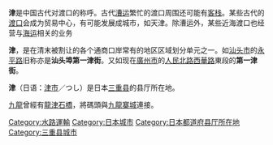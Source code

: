 {{Otheruses|天津|subject=中国古代的渡口|other=天津的简称“津”}}

'''津'''是中国古代对渡口的称呼。古代[[漕运|漕运]]繁忙的渡口周围还可能有[[客栈|客栈]]。某些古代的[[渡口|渡口]]会成为贸易中心，有可能发展成城市，如天津。除漕运外，某些近海渡口也经营与[[海运|海运]]相关的业务 

'''津'''，是在清末被割让的各个通商口岸常有的地区区域划分单元之一。如[[汕头市|汕头市]]的[[永平路_(汕头)|永平路]]旧称亦是'''汕头埠第一津街'''。又如现在[[廣州市|廣州市]]的[[人民北路|人民北路]][[西華路|西華路]]東段的'''第一津街'''。

'''津'''（日语：[[津市|津市]]／つし）是日本[[三重县|三重县]]的县厅所在地。


[[九龍|九龍]]曾經有[[龍津石橋|龍津石橋]]，將碼頭與[[九龍寨城|九龍寨城]]連接。

[[Category:水路運輸|Category:水路運輸]] [[Category:日本城市|Category:日本城市]] [[Category:日本都道府县厅所在地|Category:日本都道府县厅所在地]] [[Category:三重县城市|Category:三重县城市]]